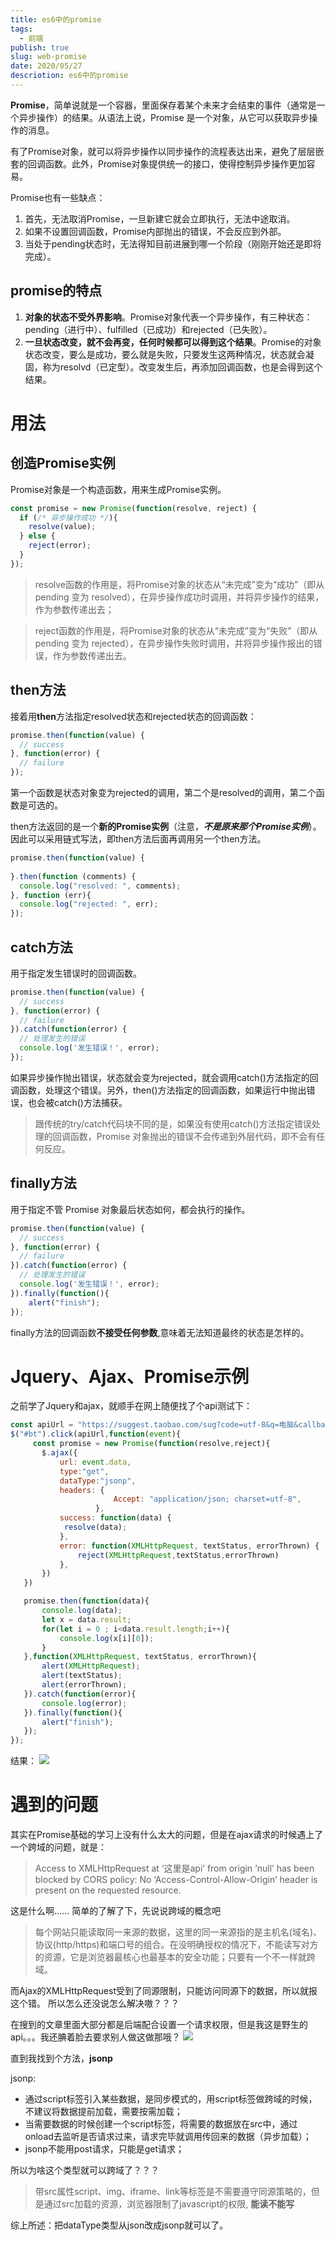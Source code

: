 ```yaml
---
title: es6中的promise
tags:
  - 前端
publish: true
slug: web-promise
date: 2020/05/27
descriotion: es6中的promise
---
```


**Promise**，简单说就是一个容器，里面保存着某个未来才会结束的事件（通常是一个异步操作）的结果。从语法上说，Promise 是一个对象，从它可以获取异步操作的消息。


有了Promise对象，就可以将异步操作以同步操作的流程表达出来，避免了层层嵌套的回调函数。此外，Promise对象提供统一的接口，使得控制异步操作更加容易。

Promise也有一些缺点：

1. 首先，无法取消Promise，一旦新建它就会立即执行，无法中途取消。
2. 如果不设置回调函数，Promise内部抛出的错误，不会反应到外部。
3. 当处于pending状态时，无法得知目前进展到哪一个阶段（刚刚开始还是即将完成）。

## promise的特点

1. **对象的状态不受外界影响**。Promise对象代表一个异步操作，有三种状态：pending（进行中）、fulfilled（已成功）和rejected（已失败）。
2. **一旦状态改变，就不会再变，任何时候都可以得到这个结果**。Promise的对象状态改变，要么是成功，要么就是失败，只要发生这两种情况，状态就会凝固，称为resolvd（已定型）。改变发生后，再添加回调函数，也是会得到这个结果。

# 用法

## 创造Promise实例

Promise对象是一个构造函数，用来生成Promise实例。

```js
const promise = new Promise(function(resolve, reject) {
  if (/* 异步操作成功 */){
    resolve(value);
  } else {
    reject(error);
  }
});
```

> resolve函数的作用是，将Promise对象的状态从“未完成”变为“成功”（即从 pending 变为 resolved），在异步操作成功时调用，并将异步操作的结果，作为参数传递出去；

> reject函数的作用是，将Promise对象的状态从“未完成”变为“失败”（即从 pending 变为 rejected），在异步操作失败时调用，并将异步操作报出的错误，作为参数传递出去。

## then方法

接着用**then**方法指定resolved状态和rejected状态的回调函数：

```js
promise.then(function(value) {
  // success
}, function(error) {
  // failure
});
```

第一个函数是状态对象变为rejected的调用，第二个是resolved的调用，第二个函数是可选的。

then方法返回的是一个**新的Promise实例**（注意，***不是原来那个Promise实例***）。因此可以采用链式写法，即then方法后面再调用另一个then方法。

```js
promise.then(function(value) {
  
}.then(function (comments) {
  console.log("resolved: ", comments);
}, function (err){
  console.log("rejected: ", err);
});
```

## catch方法

用于指定发生错误时的回调函数。

```js
promise.then(function(value) {
  // success
}, function(error) {
  // failure
}).catch(function(error) {
  // 处理发生的错误
  console.log('发生错误！', error);
});
```

如果异步操作抛出错误，状态就会变为rejected，就会调用catch()方法指定的回调函数，处理这个错误。另外，then()方法指定的回调函数，如果运行中抛出错误，也会被catch()方法捕获。

> 跟传统的try/catch代码块不同的是，如果没有使用catch()方法指定错误处理的回调函数，Promise 对象抛出的错误不会传递到外层代码，即不会有任何反应。

## finally方法

用于指定不管 Promise 对象最后状态如何，都会执行的操作。

```js
promise.then(function(value) {
  // success
}, function(error) {
  // failure
}).catch(function(error) {
  // 处理发生的错误
  console.log('发生错误！', error);
}).finally(function(){
    alert("finish");
});
```

finally方法的回调函数**不接受任何参数**,意味着无法知道最终的状态是怎样的。

# Jquery、Ajax、Promise示例

之前学了Jquery和ajax，就顺手在网上随便找了个api测试下：

```js
const apiUrl = "https://suggest.taobao.com/sug?code=utf-8&q=电脑&callback=cb";
$("#bt").click(apiUrl,function(event){
     const promise = new Promise(function(resolve,reject){
       $.ajax({
           url: event.data,
           type:"get",
           dataType:"jsonp",
           headers: {      
                       Accept: "application/json; charset=utf-8",
                   },
           success: function(data) {
            resolve(data);   
           },
           error: function(XMLHttpRequest, textStatus, errorThrown) {
               reject(XMLHttpRequest,textStatus,errorThrown)
           },
       })
   })

   promise.then(function(data){
       console.log(data);
       let x = data.result;
       for(let i = 0 ; i<data.result.length;i++){
           console.log(x[i][0]);
       }
   },function(XMLHttpRequest, textStatus, errorThrown){
       alert(XMLHttpRequest);
       alert(textStatus);
       alert(errorThrown);
   }).catch(function(error){
       console.log(error);
   }).finally(function(){
       alert("finish");
   });
});
```

结果：
![](/postImg/web-promise/promise_test.png)

# 遇到的问题

其实在Promise基础的学习上没有什么太大的问题，但是在ajax请求的时候遇上了一个跨域的问题，就是：

> Access to XMLHttpRequest at ‘这里是api’ from origin ‘null’ has been blocked by CORS policy: No ‘Access-Control-Allow-Origin’ header is present on the requested resource.

这是什么啊……
简单的了解了下，先说说跨域的概念吧

> 每个网站只能读取同一来源的数据，这里的同一来源指的是主机名(域名)、协议(http/https)和端口号的组合。在没明确授权的情况下，不能读写对方的资源，它是浏览器最核心也最基本的安全功能；只要有一个不一样就跨域。

而Ajax的XMLHttpRequest受到了同源限制，只能访问同源下的数据，所以就报这个错。
所以怎么还没说怎么解决嗷？？？

在搜到的文章里面大部分都是后端配合设置一个请求权限，但是我这是野生的api。。。我还腆着脸去要求别人做这做那哦？
![](/postImg/web-promise/shuidajiao.jpg)

直到我找到个方法，**jsonp**

jsonp:

- 通过script标签引入某些数据，是同步模式的，用script标签做跨域的时候，不建议将数据提前加载，需要按需加载；
- 当需要数据的时候创建一个script标签，将需要的数据放在src中，通过onload去监听是否请求过来，请求完毕就调用传回来的数据（异步加载）；
- jsonp不能用post请求，只能是get请求；

所以为啥这个类型就可以跨域了？？？

> 带src属性script、img、iframe、link等标签是不需要遵守同源策略的，但是通过src加载的资源，浏览器限制了javascript的权限, **能读不能写**

综上所述：把dataType类型从json改成jsonp就可以了。

